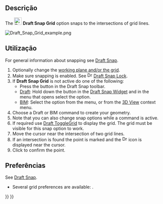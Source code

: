 <languages/>

<div class="mw-translate-fuzzy">
{{Docnav
|[[Draft_Snap_Ortho/pt-br|Orto]]
|[[Draft_Snap_WorkingPlane/pt-br|Plano de trabalho]]
|[[Draft_Workbench|Draft]]
|IconL=Draft_Snap_Ortho.svg
|IconR=Draft_Snap_WorkingPlane.svg
|IconC=Workbench_Draft.svg
}}
</div>

{{GuiCommand
|Name=Draft Snap Grid
|MenuLocation=Snapping → Snap Grid
|Workbenches=[[Draft_Workbench|Draft]], [[BIM_Workbench|BIM]]
|SeeAlso=[[Draft_Snap|Draft Snap]], [[Draft_Snap_Lock|Draft Snap Lock]], [[Draft_ToggleGrid|Draft ToggleGrid]], [[Draft_SelectPlane|Draft SelectPlane]]
}}

<span id="Description"></span>
== Descrição ==

The [[Image:Draft_Snap_Grid.svg|24px]] '''Draft Snap Grid''' option snaps to the intersections of grid lines.

[[Image:Draft_Snap_Grid_example.png]]
{{Caption|Snapping the second point of a line to the grid}}

<span id="Usage"></span>
== Utilização ==

For general information about snapping see [[Draft_Snap|Draft Snap]].

# Optionally change the [[Draft_SelectPlane|working plane and/or the grid]].
# Make sure snapping is enabled. See [[Image:Draft_Snap_Lock.svg|16px]] [[Draft_Snap_Lock|Draft Snap Lock]].
# If '''Draft Snap Grid''' is not active do one of the following:
#* Press the {{Button|[[Image:Draft_Snap_Grid.svg|16px]] [[Draft_Snap_Grid|Snap Grid]]}} button in the Draft Snap toolbar.
#* [[Draft_Workbench|Draft]]: Hold down the {{Button|[[Image:Draft_Snap_Lock.svg|x16px]][[Image:Toolbar_flyout_arrow.svg|x16px]]}} button in the [[Draft_Snap_Widget|Draft Snap Widget]] and in the menu that opens select the {{MenuCommand|[[Image:Draft_Snap_Grid.svg|16px]] Snap Grid}} option.
#* [[BIM_Workbench|BIM]]: Select the {{MenuCommand|Snapping → [[Image:Draft_Snap_Grid.svg|16px]] Snap Grid}} option from the menu, or from the [[3D_View|3D View]] context menu.
# Choose a Draft or BIM command to create your geometry.
# Note that you can also change snap options while a command is active.
# If required use [[Draft_ToggleGrid|Draft ToggleGrid]] to display the grid. The grid must be visible for this snap option to work.
# Move the cursor near the intersection of two grid lines.
# If an intersection is found the point is marked and the [[Image:Draft_Snap_Grid.svg|16px]] icon is displayed near the cursor.
# Click to confirm the point.

<span id="Preferences"></span>
== Preferências ==

See [[Draft_Snap#Preferences|Draft Snap]].

* Several grid preferences are available: {{MenuCommand|Edit → Preferences → Draft → Grid and Snapping}}.


<div class="mw-translate-fuzzy">
{{Docnav
|[[Draft_Snap_Ortho/pt-br|Orto]]
|[[Draft_Snap_WorkingPlane/pt-br|Plano de trabalho]]
|[[Draft_Workbench|Draft]]
|IconL=Draft_Snap_Ortho.svg
|IconR=Draft_Snap_WorkingPlane.svg
|IconC=Workbench_Draft.svg
}}
</div>

{{Draft Tools navi{{#translation:}}}}
{{Userdocnavi{{#translation:}}}}